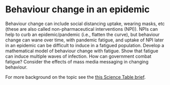 # Behaviour change in an epidemic {.unlisted .unnumbered #behaviour-change}


Behaviour change can include social distancing uptake, wearing masks, etc (these are also called non-pharmaceutical interventions (NPI)). NPIs can help to curb an epidemic/pandemic (i.e., flatten the curve), but behaviour change can wane over time, with pandemic fatigue, and uptake of NPI later in an epidemic can be difficult to induce in a fatigued population. Develop a mathematical model of behaviour change with fatigue. Show that fatigue can induce multiple waves of infection. How can government combat fatigue? Consider the effects of mass media messaging in changing behaviour.

For more background on the topic see the [this Science Table brief](https://covid19-sciencetable.ca/wp-content/uploads/2021/04/Science-Brief_Enhancing-Adherence-to-Public-Health-Measures_20210422_published.pdf).


